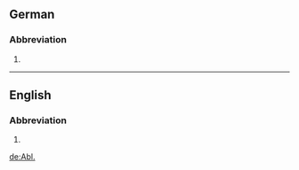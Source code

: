 ==German==

===Abbreviation===
{{head|de|abbreviation}}

# {{abbreviation of|Ablöse|lang=de}}

----

==English==

===Abbreviation===
{{en-abbr}}

# {{abbreviation of|ablative case|lang=en}}

[[de:Abl.]]
